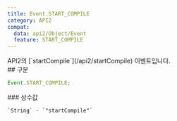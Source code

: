 ```yaml
---
title: Event.START_COMPILE
category: API2
compat:
  data: api2/Object/Event
  feature: START_COMPILE
---
```


<Section>
  API2의 [`startCompile`](/api2/startCompile) 이벤트입니다.
</Section>
<Section>
  ## 구문

  ~~~js
  Event.START_COMPILE;
  ~~~

  <Section>
    ### 상수값

    `String` - `"startCompile"`
  </Section>
</Section>